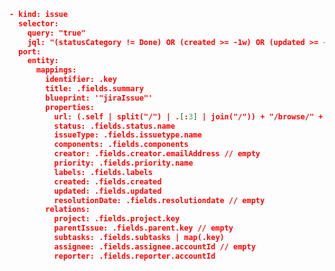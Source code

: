 ```json showLineNumbers
- kind: issue
  selector:
    query: "true"
    jql: "(statusCategory != Done) OR (created >= -1w) OR (updated >= -1w)"
  port:
    entity:
      mappings:
        identifier: .key
        title: .fields.summary
        blueprint: '"jiraIssue"'
        properties:
          url: (.self | split("/") | .[:3] | join("/")) + "/browse/" + .key
          status: .fields.status.name
          issueType: .fields.issuetype.name
          components: .fields.components
          creator: .fields.creator.emailAddress // empty
          priority: .fields.priority.name
          labels: .fields.labels
          created: .fields.created
          updated: .fields.updated
          resolutionDate: .fields.resolutiondate // empty
        relations:
          project: .fields.project.key
          parentIssue: .fields.parent.key // empty
          subtasks: .fields.subtasks | map(.key)
          assignee: .fields.assignee.accountId // empty
          reporter: .fields.reporter.accountId
```
